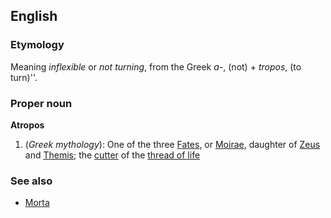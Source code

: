 ==English==
===Etymology===
Meaning ''inflexible'' or ''not turning'', from the Greek ''a-'', (not) + ''tropos'', (to turn)''.

===Proper noun===
'''Atropos'''
{{wikipedia}}
# (''Greek mythology''): One of the three [[Fates]], or [[Moirae]], daughter of [[Zeus]] and [[Themis]]; the [[cutter]] of the [[thread of life]]

===See also===
* [[Morta]]